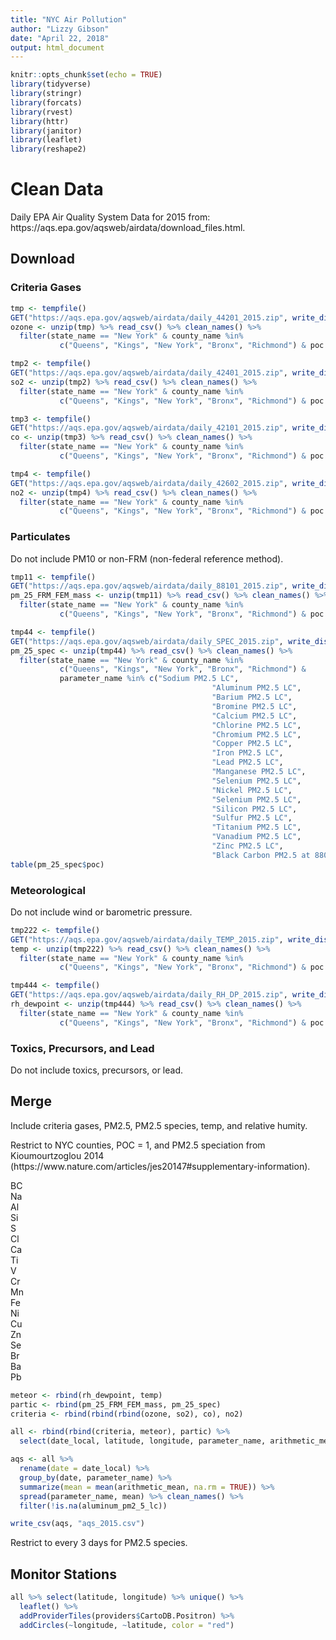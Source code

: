 ```yaml
---
title: "NYC Air Pollution"
author: "Lizzy Gibson"
date: "April 22, 2018"
output: html_document
---
```


```r
knitr::opts_chunk$set(echo = TRUE)
library(tidyverse)
library(stringr)
library(forcats)
library(rvest)
library(httr)
library(janitor)
library(leaflet)
library(reshape2)
```

# Clean Data

Daily EPA Air Quality System Data for 2015 from: https://aqs.epa.gov/aqsweb/airdata/download_files.html.

## Download 

### Criteria Gases

```r
tmp <- tempfile()   
GET("https://aqs.epa.gov/aqsweb/airdata/daily_44201_2015.zip", write_disk(tmp))
ozone <- unzip(tmp) %>% read_csv() %>% clean_names() %>% 
  filter(state_name == "New York" & county_name %in% 
           c("Queens", "Kings", "New York", "Bronx", "Richmond") & poc == 1)

tmp2 <- tempfile()   
GET("https://aqs.epa.gov/aqsweb/airdata/daily_42401_2015.zip", write_disk(tmp2))
so2 <- unzip(tmp2) %>% read_csv() %>% clean_names() %>% 
  filter(state_name == "New York" & county_name %in% 
           c("Queens", "Kings", "New York", "Bronx", "Richmond") & poc == 1)

tmp3 <- tempfile()   
GET("https://aqs.epa.gov/aqsweb/airdata/daily_42101_2015.zip", write_disk(tmp3))
co <- unzip(tmp3) %>% read_csv() %>% clean_names() %>% 
  filter(state_name == "New York" & county_name %in% 
           c("Queens", "Kings", "New York", "Bronx", "Richmond") & poc == 1)

tmp4 <- tempfile()   
GET("https://aqs.epa.gov/aqsweb/airdata/daily_42602_2015.zip", write_disk(tmp4))
no2 <- unzip(tmp4) %>% read_csv() %>% clean_names() %>% 
  filter(state_name == "New York" & county_name %in% 
           c("Queens", "Kings", "New York", "Bronx", "Richmond") & poc == 1)
```

### Particulates

Do not include PM10 or non-FRM (non-federal reference method).

```r
tmp11 <- tempfile()   
GET("https://aqs.epa.gov/aqsweb/airdata/daily_88101_2015.zip", write_disk(tmp11))
pm_25_FRM_FEM_mass <- unzip(tmp11) %>% read_csv() %>% clean_names() %>% 
  filter(state_name == "New York" & county_name %in% 
           c("Queens", "Kings", "New York", "Bronx", "Richmond") & poc == 1)

tmp44 <- tempfile()   
GET("https://aqs.epa.gov/aqsweb/airdata/daily_SPEC_2015.zip", write_disk(tmp44))
pm_25_spec <- unzip(tmp44) %>% read_csv() %>% clean_names() %>% 
  filter(state_name == "New York" & county_name %in% 
           c("Queens", "Kings", "New York", "Bronx", "Richmond") & 
           parameter_name %in% c("Sodium PM2.5 LC",
                                             "Aluminum PM2.5 LC",
                                             "Barium PM2.5 LC",
                                             "Bromine PM2.5 LC",
                                             "Calcium PM2.5 LC",
                                             "Chlorine PM2.5 LC",
                                             "Chromium PM2.5 LC",
                                             "Copper PM2.5 LC",
                                             "Iron PM2.5 LC",
                                             "Lead PM2.5 LC",
                                             "Manganese PM2.5 LC",
                                             "Selenium PM2.5 LC",
                                             "Nickel PM2.5 LC",
                                             "Selenium PM2.5 LC",
                                             "Silicon PM2.5 LC",
                                             "Sulfur PM2.5 LC",
                                             "Titanium PM2.5 LC",
                                             "Vanadium PM2.5 LC",
                                             "Zinc PM2.5 LC",
                                             "Black Carbon PM2.5 at 880 nm"))
table(pm_25_spec$poc)
```

### Meteorological

Do not include wind or barometric pressure.

```r
tmp222 <- tempfile()   
GET("https://aqs.epa.gov/aqsweb/airdata/daily_TEMP_2015.zip", write_disk(tmp222))
temp <- unzip(tmp222) %>% read_csv() %>% clean_names() %>% 
  filter(state_name == "New York" & county_name %in% 
           c("Queens", "Kings", "New York", "Bronx", "Richmond") & poc == 1)

tmp444 <- tempfile()   
GET("https://aqs.epa.gov/aqsweb/airdata/daily_RH_DP_2015.zip", write_disk(tmp444))
rh_dewpoint <- unzip(tmp444) %>% read_csv() %>% clean_names() %>% 
  filter(state_name == "New York" & county_name %in% 
           c("Queens", "Kings", "New York", "Bronx", "Richmond") & poc == 1)
```

### Toxics, Precursors, and Lead

Do not include toxics, precursors, or lead.

## Merge

Include criteria gases, PM2.5, PM2.5 species, temp, and relative humity.

Restrict to NYC counties, POC = 1, and PM2.5 speciation from Kioumourtzoglou 2014 (https://www.nature.com/articles/jes20147#supplementary-information).

BC  
Na  
Al  
Si  
S  
Cl  
Ca  
Ti  
V  
Cr  
Mn  
Fe  
Ni  
Cu  
Zn  
Se  
Br  
Ba  
Pb  

```r
meteor <- rbind(rh_dewpoint, temp)
partic <- rbind(pm_25_FRM_FEM_mass, pm_25_spec)
criteria <- rbind(rbind(rbind(ozone, so2), co), no2)

all <- rbind(rbind(criteria, meteor), partic) %>% 
  select(date_local, latitude, longitude, parameter_name, arithmetic_mean)

aqs <- all %>%
  rename(date = date_local) %>% 
  group_by(date, parameter_name) %>% 
  summarize(mean = mean(arithmetic_mean, na.rm = TRUE)) %>% 
  spread(parameter_name, mean) %>% clean_names() %>% 
  filter(!is.na(aluminum_pm2_5_lc))

write_csv(aqs, "aqs_2015.csv")
```

Restrict to every 3 days for PM2.5 species.

## Monitor Stations

```r
all %>% select(latitude, longitude) %>% unique() %>% 
  leaflet() %>% 
  addProviderTiles(providers$CartoDB.Positron) %>% 
  addCircles(~longitude, ~latitude, color = "red")
```
